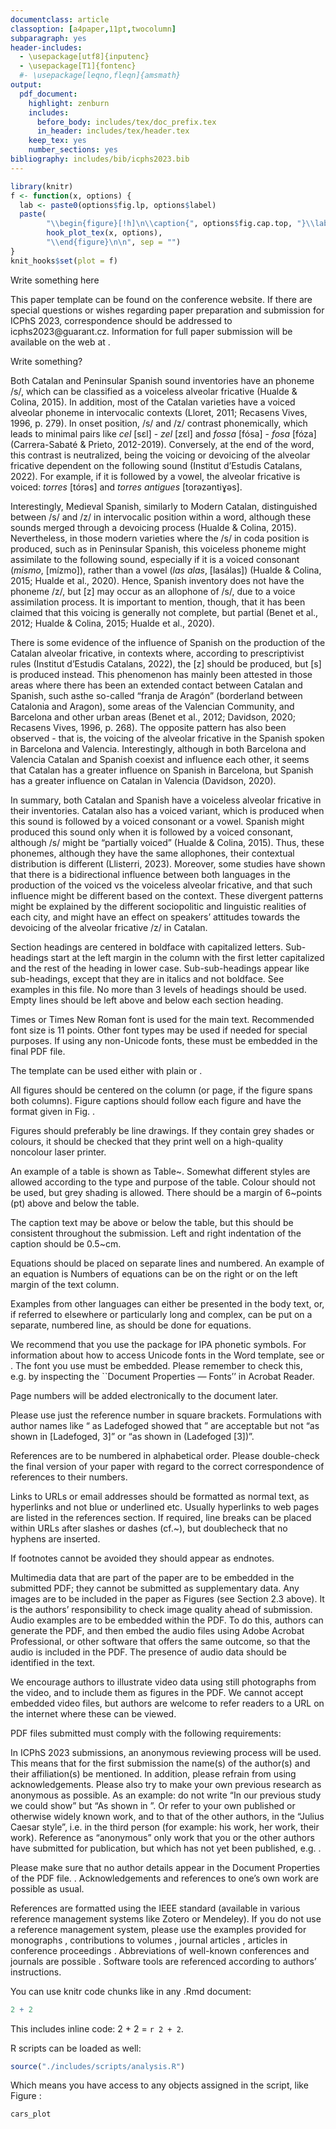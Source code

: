 ```yaml
---
documentclass: article
classoption: [a4paper,11pt,twocolumn]
subparagraph: yes
header-includes:
  - \usepackage[utf8]{inputenc}
  - \usepackage[T1]{fontenc}
  #- \usepackage[leqno,fleqn]{amsmath}
output:
  pdf_document:
    highlight: zenburn
    includes:
      before_body: includes/tex/doc_prefix.tex
      in_header: includes/tex/header.tex
    keep_tex: yes
    number_sections: yes
bibliography: includes/bib/icphs2023.bib
---
```


```r
library(knitr)
f <- function(x, options) {
  lab <- paste0(options$fig.lp, options$label)
  paste(
        "\\begin{figure}[!h]\n\\caption{", options$fig.cap.top, "}\\label{", lab,"}\n", 
        hook_plot_tex(x, options), 
        "\\end{figure}\n\n", sep = "")
}
knit_hooks$set(plot = f)
```

\section{Introduction}

Write something here

\begin{itemize}
  \item they must be written in English
  \item they must not contain the name(s) of the author(s) (for
anonymous review)
  \item the maximum is four pages for Congress papers, plus up to one additional page of references. Papers for Plenary lectures can be longer
  \item they must be submitted in PDF format (cf.\ Section~4)
  \item the paper submission will occur via a web interface
\end{itemize}
This paper template can be found on the conference website. If there
are special questions or wishes regarding paper preparation and
submission for ICPhS 2023, correspondence should be addressed to
icphs2023@guarant.cz. Information for full paper submission will be
available on the web at \url{https://www.icphs2023.org/}.


\section{Background Literature}

Write something?

\subsection{The production of the alveolar fricative in Catalan and Spanish}

Both Catalan and Peninsular Spanish sound inventories have an phoneme /s/, which can be classified as a voiceless alveolar fricative (Hualde & Colina, 2015). In addition, most of the Catalan varieties have a voiced alveolar phoneme in intervocalic contexts (Lloret, 2011; Recasens Vives, 1996, p. 279). In onset position, /s/ and /z/ contrast phonemically, which leads to minimal pairs like *cel* [sɛl] - *zel* [zɛl] and *fossa* [fósa] - *fosa* [fóza] (Carrera-Sabaté & Prieto, 2012-2019). Conversely, at the end of the word, this contrast is neutralized, being the voicing or devoicing of the alveolar fricative dependent on the following sound (Institut d’Estudis Catalans, 2022). For example, if it is followed by a vowel, the alveolar fricative is voiced: *torres* [tórəs] and *torres antigues* [torəzəntiɣəs]. 

Interestingly, Medieval Spanish, similarly to Modern Catalan, distinguished between /s/ and /z/ in intervocalic position within a word, although these sounds merged through a devoicing process (Hualde & Colina, 2015). Nevertheless, in those modern varieties where the /s/ in coda position is produced, such as in Peninsular Spanish, this voiceless phoneme might assimilate to the following sound, especially if it is a voiced consonant (*mismo*, [mízmo]), rather than a vowel (*las alas*, [lasálas]) (Hualde & Colina, 2015; Hualde et al., 2020). Hence, Spanish inventory does not have the phoneme /z/, but [z] may occur as an allophone of /s/, due to a voice assimilation process. It is important to mention, though, that it has been claimed that this voicing is generally not complete, but partial (Benet et al., 2012; Hualde & Colina, 2015; Hualde et al., 2020).

There is some evidence of the influence of Spanish on the production of the Catalan alveolar fricative, in contexts where, according to prescriptivist rules (Institut d'Estudis Catalans, 2022), the [z] should be produced, but [s] is produced instead. This phenomenon has mainly been attested in those areas where there has been an extended contact between Catalan and Spanish, such asthe so-called "franja de Aragón" (borderland between Catalonia and Aragon), some areas of the Valencian Community, and Barcelona and other urban areas (Benet et al., 2012; Davidson, 2020; Recasens Vives, 1996, p. 268). The opposite pattern has also been observed - that is, the voicing of the alveolar fricative in the Spanish spoken in Barcelona and Valencia. Interestingly, although in both Barcelona and Valencia Catalan and Spanish coexist and influence each other, it seems that Catalan has a greater influence on Spanish in Barcelona, but  Spanish has a greater influence on Catalan in Valencia (Davidson, 2020). 

In summary, both Catalan and Spanish have a voiceless alveolar fricative in their inventories. Catalan also has a voiced variant, which is produced when this sound is followed by a voiced consonant or a vowel. Spanish might produced this sound only when it is followed by a voiced consonant, although /s/ might be "partially voiced" (Hualde & Colina, 2015). Thus, these phonemes, although they have the same allophones, their contextual distribution is different (Llisterri, 2023). Moreover, some studies have shown that there is a bidirectional influence between both languages in the production of the voiced vs the voiceless alveolar fricative, and that such influence might be different based on the context. These divergent patterns might be explained by the different sociopolitic and linguistic realities of each city, and  might have an effect on speakers' attitudes towards the devoicing of the alveolar fricative /z/ in Catalan. 

\subsubsection{Headings}

Section headings are centered in boldface with capitalized letters. Sub-headings start at the left margin in the column with the first letter capitalized and the rest of the heading in lower case. Sub-sub-headings appear like sub-headings, except that they are in italics and not boldface. See examples in this file. No more than 3 levels of headings should be used.  Empty lines should be left above and below each section heading.

\subsection{Text font}

Times or Times New Roman font is used for the main text. Recommended font size is 11 points. Other font types may be used if needed for special purposes. If using any non-Unicode fonts, these must be embedded in the final PDF file.

The \LaTeX{} template can be used either with plain \LaTeX{} or \XeLaTeX.

\subsection{Figures}

All figures should be centered on the column (or page, if the figure
spans both columns). Figure captions should follow each figure and
have the format given in Fig. \ref{fig:vowels}.

Figures should preferably be line drawings. If they contain grey
shades or colours, it should be checked that they print well on a
high-quality noncolour laser printer.

\begin{figure}[!ht]
\begin{center}
\includegraphics[width=6cm]{./includes/figures/ipa.eps}
\caption{The vowel chart used in the International Phonetic
Alphabet (IPA).}\label{fig:vowels}
\end{center}
\end{figure}

\subsection{Tables}

An example of a table is shown as Table~\ref{tab:decibel}.  Somewhat
different styles are allowed according to the type and purpose of the
table. Colour should not be used, but grey shading is allowed. There
should be a margin of 6~points (pt) above and below the table.

The caption text may be above or below the table, but this should be
consistent throughout the submission. Left and right indentation of
the caption should be 0.5~cm.

\begin{table}[!ht]
  \begin{center}
  \begin{tabular}{|c|c|}
  \hline
  \rowcolor[gray]{.75}
  ratio    & Decibels\\
  \hline
  $1/1$    & $0$\\
  $2/1$    & $6$\\
  $3.16$   & $10$\\
  $1/10$   & $-20$\\
  $10/1$   & $20$\\
  $100/1$  & $40$\\
  $1000/1$ & $60$\\
  \hline
  \end{tabular}
  \caption{This is an example of a table showing Decibel (dB)
  ratios.}\label{tab:decibel}
  \end{center}
\end{table}

\subsection{Equations}

Equations should be placed on separate lines and numbered. An example
of an equation is
\begin{equation}\label{eq:tzero}
T_0 = \frac{1}{f_0}.
\end{equation}
Numbers of equations can be on the right or on the left margin of the
text column.

\subsection{Examples}

Examples from other languages can either be presented in the body text, or, if referred to elsewhere or particularly long and complex, can be put on a separate, numbered line, as should be done for equations.

\subsection{Phonetic fonts}

We recommend that you use the \textsc{tipa} package for IPA phonetic symbols. For information about how to access Unicode fonts in the Word template, see \cite{IPA-SIL} or \cite{IPA-KEYBOARD}. The font you use must be embedded. Please remember to check this,  e.g. by inspecting the ``Document Properties --- Fonts'' in Acrobat Reader.


\subsection{Page numbering}

Page numbers will be added electronically to the document
later. \textit{Please do not add page numbers and please do not insert
any footers or headers!}

\subsection{References}

Please use just the reference number in square brackets. Formulations
with author names like "\ldots\ as Ladefoged \cite{Ladefoged:2003}
showed that \ldots" are acceptable but not "as shown in [Ladefoged,
3]" or "as shown in (Ladefoged [3])".

References are to be numbered in alphabetical order. Please
double-check the final version of your paper with regard to the
correct correspondence of references to their numbers.

\subsection{Hyperlinks}

Links to URLs or email addresses should be formatted as normal text,
\textit{not} as hyperlinks and not blue or underlined etc. Usually
hyperlinks to web pages are listed in the references section. If
required, line breaks can be placed within URLs after slashes or
dashes (cf.~\cite{IPA-SIL,IPA-KEYBOARD}), but doublecheck that no hyphens
are inserted.

\subsection{Footnotes and endnotes}

If footnotes cannot be avoided they should appear as
endnotes.\footnote{This footnote appears here as an endnote.}

\section{Multimedia files}

Multimedia data that are part of the paper are to be embedded in the submitted PDF; they cannot be submitted as supplementary data. Any images are to be included in the paper as Figures (see Section 2.3 above). It is the authors' responsibility to check image quality ahead of submission. Audio examples are to be embedded within the PDF. To do this, authors can generate the PDF, and then embed the audio files using Adobe Acrobat Professional, or other software that offers the same outcome, so that the audio is included in the PDF. The presence of audio data should be identified in the text.

We encourage authors to illustrate video data using still photographs from the video, and to include them as figures in the PDF.  We cannot accept embedded video files, but authors are welcome to refer readers to a URL on the internet where these can be viewed.


\section{PDF details}

PDF files submitted must comply with the following requirements:

\begin{enumerate}
\item all special fonts and symbols must be embedded in the PDF
  file so that correct rendering of the PDF does not depend on the
  fonts installed on the viewer's computer
\item there must be no
  password protection on the PDF file, i.e. PDF files must not be
  protected by PDF security in any way, i.e. content extraction,
  document assembly, high resolution printing etc. must not be
  forbidden
\item PDF files should not contain any colours, hyperlinks,
  multimedia or 3D content, and no JavaScript or forms
\item PDF files
  should be no larger than 5 MB.
\end{enumerate}


\section{Anonymity}

In ICPhS 2023 submissions, an anonymous reviewing process will be used. This means that for the first submission the name(s) of the author(s) and
their affiliation(s) \emph{must not} be mentioned. In addition, please refrain from using acknowledgements.  Please also try to make your own previous research as anonymous as possible. As an example: do not write "In our previous study \cite{Stevens:1999} we could show\ldots" but "As shown in \cite{Stevens:1999}\ldots". Or refer to your own published or otherwise widely known work, and to that of the other authors, in the "Julius Caesar style", i.e. in the third person (for example: his work, her work, their work). Reference as "anonymous" only work that you or the other authors have submitted for publication, but which has not yet been published, e.g. \cite{Anonymous:submitted}.

Please make sure that no author details appear in the Document Properties of the PDF file. \emph{For the revised paper submission author details are of course needed}. Acknowledgements and references to one's own work are possible as usual.


\section{Format of references}

References are formatted using the IEEE standard (available in various reference management systems like Zotero or Mendeley). If you do not use a reference management system, please use the examples provided for monographs \cite{Fant:1960}, contributions to volumes \cite{Stevens:1999}, journal articles \cite{Beattie/etal:1982}, articles in conference proceedings \cite{Ladefoged:2003}. Abbreviations of
well-known conferences and journals are possible \cite{Peterson/Barney:1952}. Software tools \cite{Boril/Skarnitzl:2016} are referenced according to authors' instructions. 


\section{R scripts}

You can use knitr code chunks like in any .Rmd document: 

```r
2 + 2
```

This includes inline code: 2 + 2 = `r 2 + 2`. 

R scripts can be loaded as well: 

```r
source("./includes/scripts/analysis.R")
```

Which means you have access to any objects assigned in the script, like Figure 
\ref{fig:ex_plot}: 

```r
cars_plot
```


\bibliographystyle{./includes/bib/IEEEtran.bst}
\bibliography{./includes/bib/icphs2023.bib}

\theendnotes


